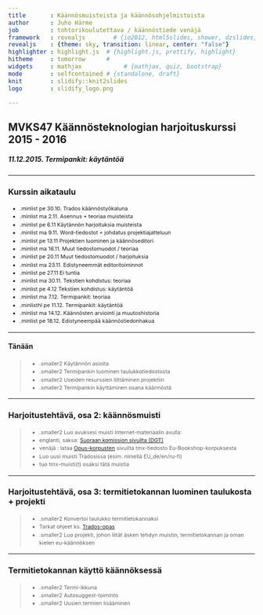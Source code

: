 ```yaml
---
title       : Käännösmuisteista ja käännösohjelmistoista
author      : Juho Härme
job         : tohtorikoulutettava / käännöstiede venäjä
framework   : revealjs        # {io2012, html5slides, shower, dzslides, ...}
revealjs    : {theme: sky, transition: linear, center: "false"}
highlighter : highlight.js  # {highlight.js, prettify, highlight}
hitheme     : tomorrow      # 
widgets     : mathjax            # {mathjax, quiz, bootstrap}
mode        : selfcontained # {standalone, draft}
knit        : slidify::knit2slides
logo        : slidify_logo.png

---
```


<style>
.reveal h2{
    padding-bottom: 20px;
}

.reveal h3{
    padding-bottom: 20px;
}

.reveal h4{
    padding-bottom: 20px;
}

.reveal h5{
    padding-bottom: 20px;
}

.reveal h6{
    padding-bottom: 20px;
}

p { text-align: left;
}

li.fragment.visible, li {
    font-size: 78%;
    line-height: 150%;
}

li.smaller{
    font-size: 76%;
    line-height: 180%;
}

li.smaller2{
    font-size: 76%;
}

li.minlist{
font-size:69%; 
color:darkgrey;}

li.minlisthlr{font-size:69%;
color:rgb(247, 131, 131);
}

li.minlisthl{font-size:69%;}


.reveal a:not(.image) {
text-decoration:underline;
}

.coldiv {width:47%;float:left;}
.coldiv2 {float:left;width:30%;}

.rowdiv {width:100%;clear:left;}

.reveal section img { background:none; border:none; box-shadow:none; }

p.smaller {font-size:70%;}


table { 
width: 100%;
}


table tr:nth-child(2n+1) { /* background: #E8F2FF; */ background: #D5E5FD; }

.reveal table th, .reveal table td {

font-size:55%;

}

div.bubble{
float: left;
text-align: left;
border: 2px dotted black;
padding: 2em;
border-radius: 7px;
margin-left: 14px;
color:black;
}


div.bubblenob{
float: left;
width:30%;
}


div.mmbubble{
font-size:60%;
float: left;
text-align: left;
border: 2px dotted black;
padding: 1.5em;
border-radius: 7px;
margin:4%;
box-shadow: 10px 10px 5px #888888;
color:black;
}

div.bgred{background: burlywood;}
div.bgblue{background: cornflowerblue;}
div.bggreen{background: darkseagreen;}
div.bgcyan{background: gold;}

p.quotestyle{
frjoitusont-size:80%;
font-style:italic;
text-align:both;
}


.firstcharacter { float: left; color: #903; font-size: 300%; line-height: 60px; padding-top: 4px; padding-right: 8px; padding-left: 3px; font-family: Georgia; }

</style>

<script src="http://ajax.googleapis.com/ajax/libs/jquery/1.9.1/jquery.min.js"></script>

## MVKS47 Käännösteknologian harjoituskurssi 2015 - 2016

##### 11.12.2015. Termipankit: käytäntöä

--- 

### Kurssin aikataulu


- .minlist pe 30.10. Trados käännöstyökaluna
- .minlist ma 2.11.  Asennus + teoriaa muisteista
- .minlist pe 6.11 Käytännön harjoituksia muisteista
- .minlist ma 9.11. Word-tiedostot + johdatus projektiajatteluun
- .minlist pe 13.11 Projektien luominen ja käännöseditori
- .minlist ma 16.11. Muut tiedostomuodot / teoriaa
- .minlist pe 20.11 Muut tiedostomuodot / harjoituksia
- .minlist ma 23.11. Edistyneemmät editoritoiminnot
- .minlist pe 27.11 Ei tuntia
- .minlist ma 30.11. Tekstien kohdistus: teoriaa
- .minlist pe 4.12 Tekstien kohdistus: käytäntöä
- .minlist ma 7.12. Termipankit: teoriaa
- .minlisthl pe 11.12. Termipankit: käytäntöä
- .minlist ma 14.12. Käännösten arviointi ja muutoshistoria
- .minlist pe 18.12. Edistyneempää käännöstiedonhakua

---

#### Tänään

>- .smaller2 Käytännön asioita
>- .smaller2 Termipankin luominen taulukkotiedostosta
>- .smaller2 Useiden resurssien liittäminen projektiin
>- .smaller2 Termipankin käyttäminen osana käännöstä

---


### Harjoitustehtävä, osa 2: käännösmuisti

>- .smaller2 Luo avuksesi muisti Internet-materiaalin avulla:
    - englanti, saksa: [Suoraan komission sivuilta (DGT)](https://ec.europa.eu/jrc/en/language-technologies/dgt-translation-memory#Download the DGT Translation Memory)
    - venäjä : lataa [Opus-korpusten](http://opus.lingfil.uu.se/) sivuilta tmx-tiedosto Eu-Bookshop-korpuksesta
    - Luo uusi muisti Tradosissa (esim. nimellä EU_de/en/ru-fi)
    - tuo tmx-muisti(t) osaksi tätä muistia


---

### Harjoitustehtävä, osa 3: termitietokannan luominen taulukosta + projekti


>- .smaller2 Konvertoi taulukko termitietokannaksi
    - Tarkat ohjeet ks. [Trados-opas](http://hrmj.github.io/kaannostyopaja/trados_opas.html#termitietokannan-luominen-taulukkotiedostosta)
>- .smaller2 Luo projekti, johon liität äsken tehdyn muistin, termitietokannan ja oman kielen eu-käännöksen


---

### Termitietokannan käyttö käännöksessä

>- .smaller2 Termi-ikkuna
>- .smaller2 Autosuggest-toiminto
>- .smaller2 Uusien termien lisääminen


<script>
$('ol.incremental li').addClass('fragment')//note to anyone reading this code, you may need to change to ul from ol depending on ordered vs unordered list
$('ul.incremental li').addClass('fragment')//note to anyone reading this code, you may need to change to ul from ol depending on ordered vs unordered list
</script>

